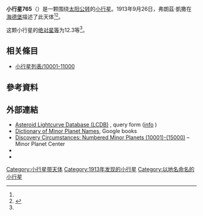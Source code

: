 {{Infobox planet
 | minorplanet     = yes
 | name            = 765 Mattiaca
 | background      = #D6D6D6
 | image = 
 | image_size      = 
 | caption         =
 | discovery_ref   =  <ref name="MPC-object" />
 | discoverer      = [[弗朗茲·凱撒|弗朗茲·凱撒]]
 | discovery_site  = [[海德堡|海德堡]]
 | discovered      = 1913年9月26日
 | mpc_name        = 765 Mattiaca
 | alt_names       = 765 Mattiaca
 | pronounced      = 
 | named_after     = <ref name="MPC-object" />
 | mp_category     = [[主帶小行星|主帶小行星]] <ref name="MPC-object" /><ref name="jpldata" />
 | orbit_ref       = <ref name="a">[http://ssd.jpl.nasa.gov/sbdb.cgi?sstr=765 765] {{Wayback|url=http://ssd.jpl.nasa.gov/sbdb.cgi?sstr=765 |date=20201124162030 }}，小行星數據庫瀏覽器（JPL Small-Body Database Browser）－[[美国国家航空航天局|美国国家航空航天局]]喷气推进实验室</ref>
 | epoch           = 2018-03-23.0（[[儒略日|JD]] 2458200.5）
 | uncertainty     = 0
 | observation_arc = 
 | aphelion = {{convert|3.270|AU|km|3|abbr=on|lk=out}}
 | perihelion      = {{convert|1.8224811|AU|km|3|abbr=on}}
 | semimajor       = 2.5464859
 | eccentricity    = 0.2843153
 | period          = 4.06[[儒略年|yr]]
 | mean_anomaly    = 232.75362[[度|°]]
 | mean_motion     = {{Deg2DMS|0.24254480|sup=ms}} / day
 | inclination     = 5.53101
 | asc_node        = 326.34090°
 | arg_peri        = 71.74411
 | mean_diameter   = 
 | rotation        = 
 | albedo          =
 | spectral_type   =
 | abs_magnitude   = 12.3<ref name="jpldata" />
}}
'''小行星765'''（{{lang-en|765 Mattiaca}}）是一颗围绕[[太阳|太阳]][[公转|公转]]的[[小行星|小行星]]。1913年9月26日，弗朗茲·凱撒在[[海德堡|海德堡]]描述了此天体<ref name="a" /><ref>{{cite news|title=小行星列表|url=http://cfa-www.harvard.edu/iau/lists/NumberedMPs.txt|accessdate=2018-10-19|newspaper=哈佛大学|archive-date=2008-05-17|archive-url=https://web.archive.org/web/20080517010638/http://cfa-www.harvard.edu/iau/lists/NumberedMPs.txt|dead-url=no}}</ref>。

这颗小行星的[[绝对星等|绝对星等]]为12.3等<ref name="a" />。

== 相关條目 ==
*[[小行星列表/10001-11000|小行星列表/10001-11000]]

== 參考資料 ==
{{reflist|refs=

<ref name="jpldata">{{cite web
 |type         = 2018-01-26 last obs.
 |title        = JPL Small-Body Database Browser:765 Mattiaca-765 Mattiaca
 |url          = https://ssd.jpl.nasa.gov/sbdb.cgi?sstr=765
 |publisher    = [[Jet_Propulsion_Laboratory|Jet Propulsion Laboratory]]
 |accessdate   = 28 March 2018
 |archive-date = 2020-11-24
 |archive-url  = https://web.archive.org/web/20201124162030/https://ssd.jpl.nasa.gov/sbdb.cgi?sstr=765
 |dead-url     = no
}}</ref>

<ref name="MPC-object">{{cite web
  |title      = 765 Mattiaca
  |work      = Minor Planet Center
  |url      = https://www.minorplanetcenter.net/db_search/show_object?object_id=765
  |accessdate      = 28 March 2018
  |archive-date      = 2016-03-04
  |archive-url      = https://web.archive.org/web/20160304105459/http://minorplanetcenter.net/db_search/show_object?object_id=765
  |dead-url      = no
  }}</ref>

}}

==  外部連結 ==
* [http://www.minorplanet.info/PHP/lcdbsummaryquery.php Asteroid Lightcurve Database (LCDB)] {{Wayback|url=http://www.minorplanet.info/PHP/lcdbsummaryquery.php |date=20171210173955 }}, query form ([http://www.minorplanet.info/lightcurvedatabase.html info] {{Wayback|url=http://www.minorplanet.info/lightcurvedatabase.html |date=20171216050541 }})
* [https://books.google.com/books?id=aeAg1X7afOoC&pg Dictionary of Minor Planet Names], Google books
* [http://www.minorplanetcenter.net/iau/lists/NumberedMPs010001.html Discovery Circumstances: Numbered Minor Planets (10001)-(15000)] {{Wayback|url=http://www.minorplanetcenter.net/iau/lists/NumberedMPs010001.html |date=20180612162317 }} – Minor Planet Center
* {{AstDys|765}}
* {{JPL small body}}

{{Minor Planet Number|[[小行星764|小行星764]]|[[小行星766|小行星766]]}}
{{小天体}}

[[Category:小行星带天体|Category:小行星带天体]]
[[Category:1913年发现的小行星|Category:1913年发现的小行星]]
[[Category:以地名命名的小行星|Category:以地名命名的小行星]]


{{beltasteroid-stub}}